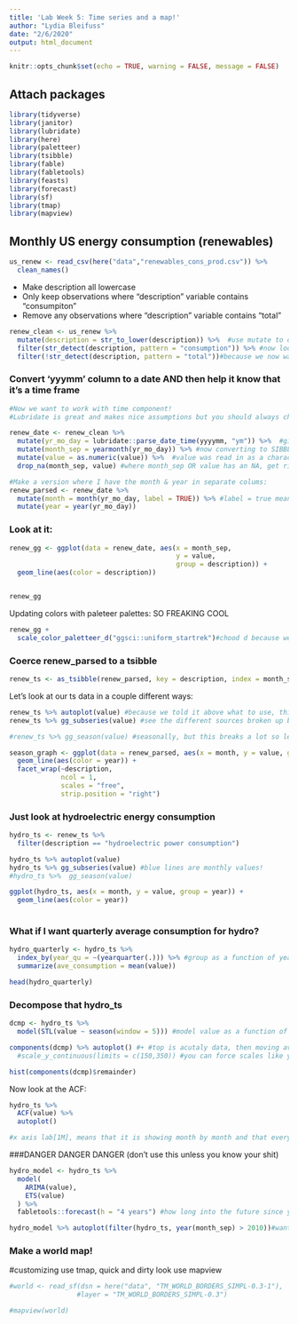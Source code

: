 ```yaml
---
title: 'Lab Week 5: Time series and a map!'
author: "Lydia Bleifuss"
date: "2/6/2020"
output: html_document
---
```


```r
knitr::opts_chunk$set(echo = TRUE, warning = FALSE, message = FALSE)
```

## Attach packages

```r
library(tidyverse)
library(janitor)
library(lubridate)
library(here)
library(paletteer)
library(tsibble)
library(fable)
library(fabletools)
library(feasts)
library(forecast)
library(sf)
library(tmap)
library(mapview)
```

## Monthly US energy consumption (renewables)

```r
us_renew <- read_csv(here("data","renewables_cons_prod.csv")) %>% 
  clean_names()
```


- Make description all lowercase
- Only keep observations where "description" variable contains "consumpiton"
- Remove any observations where "description" variable contains "total" 

```r
renew_clean <- us_renew %>% 
  mutate(description = str_to_lower(description)) %>%  #use mutate to over-right
  filter(str_detect(description, pattern = "consumption")) %>% #now look for a pattern "consumption" and if isn't there get rid of that row (string detect is a true false logical function (if tru then it stays, if false then it is taken out))
  filter(!str_detect(description, pattern = "total"))#because we now want to exclude, or look for false use !
```


### Convert 'yyymm' column to a date AND then help it know that it's a time frame 
```r
#Now we want to work with time component!
#Lubridate is great and makes nice assumptions but you should always check (like month 13! It just didn't make dates for those because that's rediculous)

renew_date <- renew_clean %>% 
  mutate(yr_mo_day = lubridate::parse_date_time(yyyymm, "ym")) %>%  #give it the structure of the colum and formae
  mutate(month_sep = yearmonth(yr_mo_day)) %>% #now converting to SIBBLE format because FEAST AND FORMAT wants it with SIBBLE, month_sep is stored as a DATE and YEARMON which is great for time series stuff later
  mutate(value = as.numeric(value)) %>%  #value was read in as a character
  drop_na(month_sep, value) #where month_sep OR value has an NA, get rid of that row

#Make a version where I have the month & year in separate colums: 
renew_parsed <- renew_date %>% 
  mutate(month = month(yr_mo_day, label = TRUE)) %>% #label = true means that the new month is a class of ordered factor that has the month abbreviations
  mutate(year = year(yr_mo_day))
```

### Look at it: 

```r
renew_gg <- ggplot(data = renew_date, aes(x = month_sep, 
                                          y = value,
                                          group = description)) +
  geom_line(aes(color = description))


renew_gg
```


Updating colors with paleteer palettes: SO FREAKING COOL
```r
renew_gg + 
  scale_color_paletteer_d("ggsci::uniform_startrek")#chood d because we are choosing from DISCRETE functions
```

### Coerce renew_parsed to a tsibble

```r
renew_ts <- as_tsibble(renew_parsed, key = description, index = month_sep)#index is the sibble compatable time variable (in this case month_sep)
```

Let's look at our ts data in a couple different ways:
```r
renew_ts %>% autoplot(value) #because we told it above what to use, this does all the other work
renew_ts %>% gg_subseries(value) #see the different sources broken up by month across all years, graphing exploration super fast!

#renew_ts %>% gg_season(value) #seasonally, but this breaks a lot so let's make this another way:

season_graph <- ggplot(data = renew_parsed, aes(x = month, y = value, group = year)) +
  geom_line(aes(color = year)) +
  facet_wrap(~description,
             ncol = 1,
             scales = "free",
             strip.position = "right")
```


### Just look at hydroelectric energy consumption
```r
hydro_ts <- renew_ts %>% 
  filter(description == "hydroelectric power consumption")

hydro_ts %>% autoplot(value)
hydro_ts %>% gg_subseries(value) #blue lines are monthly values! 
#hydro_ts %>%  gg_season(value)

ggplot(hydro_ts, aes(x = month, y = value, group = year)) +
  geom_line(aes(color = year))
  
```


### What if I want quarterly average consumption for hydro? 
```r
hydro_quarterly <- hydro_ts %>% 
  index_by(year_qu = ~(yearquarter(.))) %>% #group as a function of yearquarter based on (.) the groups that exist 
  summarize(ave_consumption = mean(value))

head(hydro_quarterly)
```


### Decompose that hydro_ts
```r
dcmp <- hydro_ts %>% 
  model(STL(value ~ season(window = 5))) #model value as a function of season

components(dcmp) %>% autoplot() #+ #top is acutaly data, then moving average tren, then seasonal extracted, then fourth graph is anything is left over 
  #scale_y_continuous(limits = c(150,350)) #you can force scales like you would in gg plot (not always helpful)
```

```r
hist(components(dcmp)$remainder)
```

Now look at the ACF:
```r
hydro_ts %>% 
  ACF(value) %>% 
  autoplot()

#x axis lab[1M], means that it is showing month by month and that every 12 months are most coorelated 
```


###DANGER DANGER DANGER (don't use this unless you know your shit)
```r

hydro_model <- hydro_ts %>% 
  model(
    ARIMA(value),
    ETS(value)
  ) %>% 
  fabletools::forecast(h = "4 years") #how long into the future since your last point you want to forcast

hydro_model %>% autoplot(filter(hydro_ts, year(month_sep) > 2010))#want to tack on existing data and can choose time range

```

### Make a world map!

#customizing use tmap, quick and dirty look use mapview

```r
#world <- read_sf(dsn = here("data", "TM_WORLD_BORDERS_SIMPL-0.3-1"),
                 #layer = "TM_WORLD_BORDERS_SIMPL-0.3")

#mapview(world)
```

